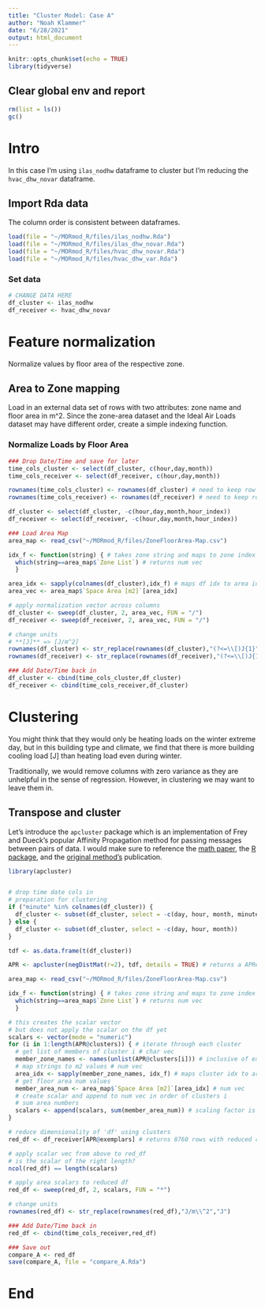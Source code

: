 ```yaml
---
title: "Cluster Model: Case A"
author: "Noah Klammer"
date: "6/28/2021"
output: html_document
---
```


```r
knitr::opts_chunk$set(echo = TRUE)
library(tidyverse)
```

## Clear global env and report

```r
rm(list = ls())
gc()
```

# Intro

In this case I'm using `ilas_nodhw` dataframe to cluster but I'm reducing the  `hvac_dhw_novar` dataframe.

## Import Rda data

The column order is consistent between dataframes.

```r
load(file = "~/MORmod_R/files/ilas_nodhw.Rda")
load(file = "~/MORmod_R/files/ilas_dhw_novar.Rda")
load(file = "~/MORmod_R/files/hvac_dhw_novar.Rda")
load(file = "~/MORmod_R/files/hvac_dhw_var.Rda")

```

### Set data

```r
# CHANGE DATA HERE
df_cluster <- ilas_nodhw
df_receiver <- hvac_dhw_novar
```

# Feature normalization

Normalize values by floor area of the respective zone.

## Area to Zone mapping

Load in an external data set of rows with two attributes: zone name and floor area in m^2. Since the zone-area dataset and the Ideal Air Loads dataset may have different order, create a simple indexing function.

### Normalize Loads by Floor Area

```r

### Drop Date/Time and save for later
time_cols_cluster <- select(df_cluster, c(hour,day,month))
time_cols_receiver <- select(df_receiver, c(hour,day,month))

rownames(time_cols_cluster) <- rownames(df_cluster) # need to keep row labels
rownames(time_cols_receiver) <- rownames(df_receiver) # need to keep row labels

df_cluster <- select(df_cluster, -c(hour,day,month,hour_index))
df_receiver <- select(df_receiver, -c(hour,day,month,hour_index)) 

### Load Area Map
area_map <- read_csv("~/MORmod_R/files/ZoneFloorArea-Map.csv")

idx_f <- function(string) { # takes zone string and maps to zone index in area_map
  which(string==area_map$`Zone List`) # returns num vec
  }

area_idx <- sapply(colnames(df_cluster),idx_f) # maps df idx to area idx
area_vec <- area_map$`Space Area [m2]`[area_idx]

# apply normalization vector across columns
df_cluster <- sweep(df_cluster, 2, area_vec, FUN = "/")
df_receiver <- sweep(df_receiver, 2, area_vec, FUN = "/") 

# change units
# **[J]** => [J/m^2]
rownames(df_cluster) <- str_replace(rownames(df_cluster),"(?<=\\[)J{1}","J/m^2")
rownames(df_receiver) <- str_replace(rownames(df_receiver),"(?<=\\[)J{1}","J/m^2")

### Add Date/Time back in
df_cluster <- cbind(time_cols_cluster,df_cluster)
df_receiver <- cbind(time_cols_receiver,df_cluster)
```


# Clustering

You might think that they would only be heating loads on the winter extreme day, but in this building type and climate, we find that there is more building cooling load [J] than heating load even during winter.

Traditionally, we would remove columns with zero variance as they are unhelpful in the sense of regression. However, in clustering we may want to leave them in.

## Transpose and cluster

Let's introduce the `apcluster` package which is an implementation of Frey and Dueck's popular Affinity Propagation method for passing messages between pairs of data. I would make sure to reference the [math paper](https://doi.org/10.1080/19401493.2017.1410572), the [R package](https://doi.org/10.1093/bioinformatics/btr406), and the [original method's](https://doi.org/10.1126/science.1136800) publication.


```r
library(apcluster)


# drop time date cols in
# preparation for clustering
if ("minute" %in% colnames(df_cluster)) {
  df_cluster <- subset(df_cluster, select = -c(day, hour, month, minute))
} else {
  df_cluster <- subset(df_cluster, select = -c(day, hour, month))
}

tdf <- as.data.frame(t(df_cluster))

APR <- apcluster(negDistMat(r=2), tdf, details = TRUE) # returns a APResult

area_map <- read_csv("~/MORmod_R/files/ZoneFloorArea-Map.csv")

idx_f <- function(string) { # takes zone string and maps to zone index in area_map
  which(string==area_map$`Zone List`) # returns num vec
  }

# this creates the scalar vector
# but does not apply the scalar on the df yet
scalars <- vector(mode = "numeric")
for (i in 1:length(APR@clusters)) { # iterate through each cluster
  # get list of members of cluster i # char vec
  member_zone_names <- names(unlist(APR@clusters[i])) # inclusive of exemplar
  # map strings to m2 values # num vec
  area_idx <- sapply(member_zone_names, idx_f) # maps cluster idx to area idx
  # get floor area num values
  member_area_num <- area_map$`Space Area [m2]`[area_idx] # num vec
  # create scalar and append to num vec in order of clusters i
  # sum area numbers
  scalars <- append(scalars, sum(member_area_num)) # scaling factor is sum of areas
}

# reduce dimensionality of 'df' using clusters
red_df <- df_receiver[APR@exemplars] # returns 8760 rows with reduced columns

# apply scalar vec from above to red_df
# is the scalar of the right length?
ncol(red_df) == length(scalars)

# apply area scalars to reduced df
red_df <- sweep(red_df, 2, scalars, FUN = "*")

# change units
rownames(red_df) <- str_replace(rownames(red_df),"J/m\\^2","J")

### Add Date/Time back in
red_df <- cbind(time_cols_receiver,red_df)

### Save out
compare_A <- red_df
save(compare_A, file = "compare_A.Rda")
```

# End

<br><br><br>